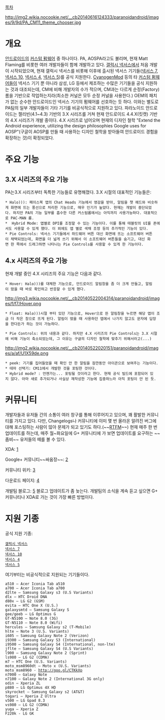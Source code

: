 [[목차]]

http://img2.wikia.nocookie.net/__cb20140616124333/paranoidandroid/images/9/9d/PA_CM11_theme_chooser.jpg

= 개요 =
[[안드로이드(OS)|안드로이드]]의 [[커스텀 펌웨어]] 중 하나이다.
PA, AOSPA라고도 불리며, 현재 Matt Flaming를 비롯한 여러 개발자들이 함께 개발하고 있다. [[갤럭시 넥서스]]에서 처음 개발이 시작되었으며, 현재 갤럭시 넥서스를 비롯해 이후에 출시된 넥서스 기기들([[넥서스 7]], [[넥서스 10]], [[넥서스 4]], [[넥서스 5]])를 공식 지원한다. [[CyanogenMod]] 등의 타 [[커스텀 펌웨어]]들이 넥서스 기기 뿐 아니라 삼성, LG 등에서 제조하는 수많은 기기들을 공식 지원하는 것과 대조되는데, CM에 비해 개발자의 수가 적으며, CM과는 다르게 순정(Factory) 롬을 기반으로 작업하는지라(최소한 커널은 모두 순정 커널을 사용한다.) OEM의 패치가 없는 순수한 안드로이드인 넥서스 기기의 펌웨어를 선호하는 듯 하다. 이와는 별도로 PA팀의 일부 개발자들이 기타 기기를 비공식적으로 지원하고 있다.
파라노이드 안드로이드는 젤리빈(4.1~4.3) 기반의 3.X 시리즈를 거쳐 현재 안드로이드 4.4.X(킷캣) 기반의 4.X 시리즈가 개발 중이다.
4.X 시리즈로 넘어오며 현재의 디자인 철학 "Extend the Android experience, utilizing the design philosophies Google uses for AOSP"(구글이 AOSP를 만들 때 사용하는 디자인 철학을 받아들여 안드로이드 경험을 확장하는 것)이 확정되었다.

= 주요 기능 = 
== 3.X 시리즈의 주요 기능 ==
PA는3.X 시리즈부터 독특한 기능들로 유명해졌다. 3.X 시절의 대표적인 기능들은:

 * Halo))): 페이스북 앱의 Chat Heads 기능에서 영감을 받아, 알림을 챗 헤드와 비슷하게 화면에 뜨는 풍선으로 처리한 기능으로, 매우 인기가 높았다. 현재는 개발이 중단되었다. 하지만 PA의 기능 일부를 흡수한 다른 커스텀롬에서는 아직까지 사용가능하다. 대표적으로 PAC-MAN 롬.
 *  Hybrid Mode: 앱별로 DPI를 조정할 수 있는 기능이다. 이를 통해 태블릿의 UI를 폰에서도 사용할 수 있게 했다. 이 외에도 앱 별로 색채 조정 등의 추가적인 기능이 있다.
 * Pie Controls: 넥서스 기기들에서 하드웨어 버튼 대신 화면에 뜨는 소프트웨어 버튼이 채택되었는데, 화면을 더 넓게 쓰기 위해서 이 소프트웨어 버튼들을 숨기고, 대신 화면 한 쪽에서 드래그하면 나타나는 Pie Controls를 사용할 수 있게 한 기능이다.

== 4.x 시리즈의 주요 기능 ==
현재 개발 중인 4.X 시리즈의 주요 기능은 다음과 같다.

 * Hover: Halo)))를 대체한 기능으로, 안드로이드 알림창을 좀 더 크게 만들고, 알림이 떴을 때 바로 확인하고 반응할 수 있게 했다.
http://img3.wikia.nocookie.net/__cb20140522004314/paranoidandroid/images/f/f7/Hover.png

 * Float: Halo)))시절 부터 있던 기능으로, Hover으로 뜬 알림창을 누르면 해당 앱이 조금 더 작은 창으로 뜨게 된다. 알림이 떴을 때 사용하던 앱에서 나가지 않고도 문자에 답장을 한다든가 하는 것이 가능하다.

 * Pie Controls: 위의 내용과 같다. 하지만 4.X 시리즈의 Pie Controls는 3.X 시절에 비해 기능이 축소되었는데, 그 이유는 구글의 디자인 철학에 맞추기 위해서라고(...)
http://img2.wikia.nocookie.net/__cb20140522020151/paranoidandroid/images/a/af/U1X59de.png
 
 * peek: 기기를 집어들었을 때 확인 안 한 알림을 잠깐동안 아이콘으로 보여주는 기능이다.
 * 테마 선택기: CM11에서 개발한 것을 포팅한 것이다.
 * Hybrid mode? : 언젠가는... 포팅될 것이라고 한다. 현재 공식 빌드에 포함되어 있지 않다. 아마 새로 추가되거나 사실상 재작성한 기능에 집중하느라 아직 포팅이 안 된 듯.

= 커뮤니티 = 
개발자들과 유저들 간의 소통이 여러 창구를 통해 이루어지고 있으며, 꽤 활발한 커뮤니티를 가지고 있다. 다만, Changelogs나 커뮤니티에 이미 몇 번 올라온 알려진 버그에 대해 포스팅하는 사람이 많아 문제가 되고 있기도 하다.(~~[[RTFM]]~~) 현재 매주 한 번 업데이트를 하는데, 매주 월~화요일에 G+ 커뮤니티에 가 보면 업데이트를 요구하는 ~~좀비~~ 유저들의 떼를 볼 수 있다.

XDA: [http://forum.xda-developers.com/paranoid-android]

Google+ 커뮤니티~~싸움장~~: [https://plus.google.com/communities/112514149478109338346]

커뮤니티 위키: [http://paranoidandroid.wikia.com]

다운로드 페이지: [http://paranoidandroid.co]

개발팀 블로그: [http://blog.paranoidandroid.co] 
블로그 업데이트가 좀 늦는다. 개발팀의 소식을 계속 듣고 싶으면 G+ 커뮤니티나 XDA로 가는 것이 가장 빠른 방법이다.


= 지원 기종 = 
공식 지원 기종:
 [[갤럭시 넥서스]]
 [[넥서스 7]]
 [[넥서스 10]]
 [[넥서스 4]]
 [[넥서스 5]]

여기부터는 비공식적으로 지원되는 기기들이다.

 a510 – Acer Iconia Tab a510
 a700 – Acer Iconia Tab a700
 d2lte – Samsung Galaxy s3 (U.S Variants)
 dlx – HTC Droid DNA
 d80x – LG G2 (GSM)
 evita – HTC One X (U.S.)
 galaxysmtd – Samsung Galaxy S
 gee/geeb – LG Optimus G
 GT-N5100 – Note 8.0 (3G)
 GT-N5110 – Note 8.0 (Wifi)
 hercules – Samsung Galaxy s2 (T-Mobile)
 hlte – Note 3 (U.S. Variants)
 i605 – Samsung Galaxy Note 2 (Verizon)
 i9300 – Samsung Galaxy S3 (International)
 i9500 – Samsung Galaxy S4 (International, non-lte)
 jflte – Samsung Galaxy S4 (U.S Variants)
 l900 – Samsung Galaxy Note 2 (Sprint)
 ls980 – LG G2 (CDMA)
 m7 – HTC One (U.S. Variants)
 moto_msm8960dt – Moto x (U.S. Variants)
 moto_msm8960 - http://goo.gl/CTKkXp
 n7000 – Galaxy Note
 n7100 – Galaxy Note 2 (International 3G only)
 odin – Xperia ZL
 p880 – LG Optimus 4X HD
 skyrocket – Samsung Galaxy s2 (AT&T)
 togari – Xperia Z Ultra
 v500 – LG Gpad 8.3
 vs980 – LG G2 (CDMA)
 yuga – Xperia Z
 F220k - LG GK
